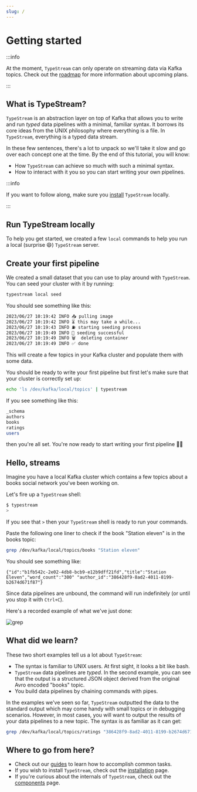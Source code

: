 ```yaml
---
slug: /
---
```


# Getting started

:::info

At the moment, `TypeStream` can only operate on streaming data via Kafka topics.
Check out the [roadmap](roadmap.md) for more information about upcoming plans.

:::

## What is TypeStream?

`TypeStream` is an abstraction layer on top of Kafka that allows you to write
and run _typed_ data pipelines with a minimal, familiar syntax. It borrows its
core ideas from the UNIX philosophy where everything is a file. In `TypeStream`,
everything is a typed data stream.

In these few sentences, there's a lot to unpack so we'll take it slow and go
over each concept one at the time. By the end of this tutorial, you will know:

- How `TypeStream` can achieve so much with such a minimal syntax.
- How to interact with it you so you can start writing your own pipelines.

:::info

If you want to follow along, make sure you [install](tutorial/installation.mdx)
`TypeStream` locally.

:::

## Run TypeStream locally

To help you get started, we created a few `local` commands to help you run a
local (surprise 😄) `TypeStream` server.


<LocalStart />

## Create your first pipeline

We created a small dataset that you can use to play around with `TypeStream`.
You can seed your cluster with it by running:

```bash
typestream local seed
```

You should see something like this:

```bash
2023/06/27 10:19:42 INFO 📥 pulling image
2023/06/27 10:19:42 INFO ⏳ this may take a while...
2023/06/27 10:19:43 INFO ⛽ starting seeding process
2023/06/27 10:19:49 INFO 🎉 seeding successful
2023/06/27 10:19:49 INFO 🗑️  deleting container
2023/06/27 10:19:49 INFO ✅ done
```

This will create a few topics in your Kafka cluster and populate them with some
data.

You should be ready to write your first pipeline but first let's make sure that
your cluster is correctly set up:

```bash
echo 'ls /dev/kafka/local/topics' | typestream
```

If you see something like this:

```bash
_schema
authors
books
ratings
users
```

then you're all set. You're now ready to start writing your first pipeline 🚀🚀

## Hello, streams

Imagine you have a local Kafka cluster which contains a few topics about a books
social network you've been working on.

Let's fire up a `TypeStream` shell:

```sh
$ typestream
>
```

If you see that `>` then your `TypeStream` shell is ready to run your commands.

Paste the following one liner to check if the book "Station eleven" is in the
books topic:

```sh
grep /dev/kafka/local/topics/books "Station eleven"
```

You should see something like:

```text
{"id":"b1fb542c-2e02-4db8-bcb9-e12b9dff21fd","title":"Station Eleven","word_count":"300" "author_id":"386428f9-8ad2-4011-8199-b2674d671f87"}
```

Since data pipelines are unbound, the command will run indefinitely (or until you stop it with `Ctrl+C`).

Here's a recorded example of what we've just done:

![grep](../../assets/vhs/grep.gif)

## What did we learn?

These two short examples tell us a lot about `TypeStream`:

- The syntax is familiar to UNIX users. At first sight, it looks a bit like
  bash.
- `TypeStream` data pipelines are _typed_. In the second example, you can see
  that the output is a structured JSON object derived from the original Avro
  encoded "books" topic.
- You build data pipelines by chaining commands with pipes.

In the examples we've seen so far, `TypeStream` outputted the data to the
standard output which may come handy with small topics or in debugging
scenarios. However, in most cases, you will want to output the results of your
data pipelines to a new topic. The syntax is as familiar as it can get:

```sh
grep /dev/kafka/local/topics/ratings "386428f9-8ad2-4011-8199-b2674d671f87"  > /dev/kafka/local/topics/mandel_ratings
```

## Where to go from here?

- Check out our [guides](how-to) to learn how to accomplish common tasks.
- If you wish to install `TypeStream`, check out the
  [installation](tutorial/installation.mdx) page.
- If you're curious about the internals of `TypeStream`, check out the
  [components](concepts/components.md) page.
